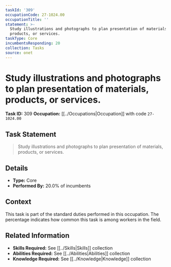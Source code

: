 ```yaml
---
taskId: '309'
occupationCode: 27-1024.00
occupationTitle: ''
statement: >-
  Study illustrations and photographs to plan presentation of materials,
  products, or services.
taskType: Core
incumbentsResponding: 20
collection: Tasks
source: onet
---
```

# Study illustrations and photographs to plan presentation of materials, products, or services.

**Task ID:** 309
**Occupation:** [[../Occupations|Occupation]] with code `27-1024.00`

## Task Statement

> Study illustrations and photographs to plan presentation of materials, products, or services.

## Details

- **Type:** Core
- **Performed By:** 20.0% of incumbents

## Context

This task is part of the standard duties performed in this occupation. The percentage indicates how common this task is among workers in the field.

## Related Information

- **Skills Required:** See [[../Skills|Skills]] collection
- **Abilities Required:** See [[../Abilities|Abilities]] collection
- **Knowledge Required:** See [[../Knowledge|Knowledge]] collection
